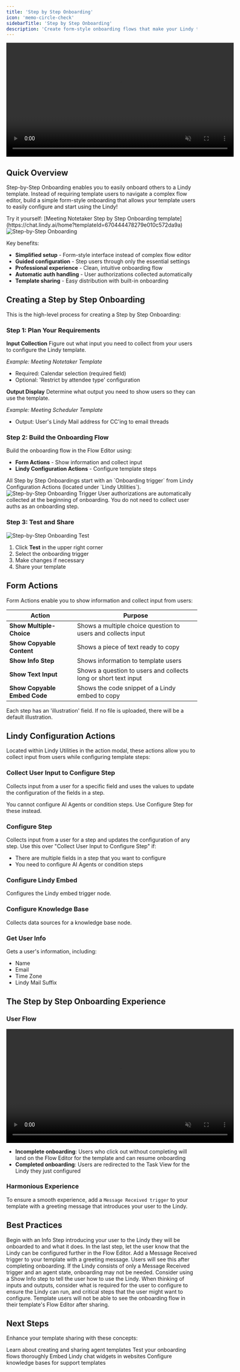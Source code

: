 ```yaml
---
title: 'Step by Step Onboarding'
icon: 'memo-circle-check'
sidebarTitle: 'Step by Step Onboarding'
description: 'Create form-style onboarding flows that make your Lindy templates easy to configure and use.'
---
```


<div style={{ display: 'flex', justifyContent: 'center', margin: '2rem 0' }}>
  <div className="video-card">
    <video
      src="/lindy-brand-assets/sbso.mp4"
      width="600"
      autoPlay
      muted
      loop
      playsInline
      style={{ display: 'block', width: '100%', borderRadius: '16px' }}
    />
  </div>
</div>

## Quick Overview

Step-by-Step Onboarding enables you to easily onboard others to a Lindy template. Instead of requiring template users to navigate a complex flow editor, build a simple form-style onboarding that allows your template users to easily configure and start using the Lindy!

<Tip>
Try it yourself: [Meeting Notetaker Step by Step Onboarding template](https://chat.lindy.ai/home?templateId=670444478279e010c572da9a)
</Tip>

<Frame>
  <img src="/lindy-brand-assets/SBSO1.avif" alt="Step-by-Step Onboarding" />
</Frame>

Key benefits:
- **Simplified setup** - Form-style interface instead of complex flow editor
- **Guided configuration** - Step users through only the essential settings
- **Professional experience** - Clean, intuitive onboarding flow
- **Automatic auth handling** - User authorizations collected automatically
- **Template sharing** - Easy distribution with built-in onboarding

## Creating a Step by Step Onboarding

This is the high-level process for creating a Step by Step Onboarding:

### Step 1: Plan Your Requirements

**Input Collection**
Figure out what input you need to collect from your users to configure the Lindy template.

*Example: Meeting Notetaker Template*
- Required: Calendar selection (required field)
- Optional: 'Restrict by attendee type' configuration

**Output Display**
Determine what output you need to show users so they can use the template.

*Example: Meeting Scheduler Template*
- Output: User's Lindy Mail address for CC'ing to email threads

### Step 2: Build the Onboarding Flow

Build the onboarding flow in the Flow Editor using:
- **Form Actions** - Show information and collect input
- **Lindy Configuration Actions** - Configure template steps

<Note>
All Step by Step Onboardings start with an `Onboarding trigger` from Lindy Configuration Actions (located under `Lindy Utilities`).
</Note>

<Frame>
  <img src="/lindy-brand-assets/sbso4.avif" alt="Step-by-Step Onboarding Trigger" />
</Frame>

<Tip>
User authorizations are automatically collected at the beginning of onboarding. You do not need to collect user auths as an onboarding step.
</Tip>

### Step 3: Test and Share

<Frame>
  <img src="/lindy-brand-assets/sbso-test.png" alt="Step-by-Step Onboarding Test" />
</Frame>

1. Click **Test** in the upper right corner
2. Select the onboarding trigger
3. Make changes if necessary
4. Share your template

## Form Actions

Form Actions enable you to show information and collect input from users:

| Action | Purpose |
|--------|---------|
| **Show Multiple-Choice** | Shows a multiple choice question to users and collects input |
| **Show Copyable Content** | Shows a piece of text ready to copy |
| **Show Info Step** | Shows information to template users |
| **Show Text Input** | Shows a question to users and collects long or short text input |
| **Show Copyable Embed Code** | Shows the code snippet of a Lindy embed to copy |

<Note>
Each step has an 'illustration' field. If no file is uploaded, there will be a default illustration.
</Note>

## Lindy Configuration Actions
Located within Lindy Utilities in the action modal, these actions allow you to collect input from users while configuring template steps:

### Collect User Input to Configure Step
Collects input from a user for a specific field and uses the values to update the configuration of the fields in a step.

<Warning>
You cannot configure AI Agents or condition steps. Use Configure Step for these instead.
</Warning>

### Configure Step
Collects input from a user for a step and updates the configuration of any step. Use this over "Collect User Input to Configure Step" if:
- There are multiple fields in a step that you want to configure
- You need to configure AI Agents or condition steps

### Configure Lindy Embed
Configures the Lindy embed trigger node.

### Configure Knowledge Base
Collects data sources for a knowledge base node.

### Get User Info
Gets a user's information, including:
- Name
- Email
- Time Zone
- Lindy Mail Suffix

## The Step by Step Onboarding Experience

### User Flow

<div style={{ display: 'flex', justifyContent: 'center', margin: '2rem 0' }}>
  <div className="video-card">
    <video
      src="/lindy-brand-assets/continue-sbso.mp4"
      width="600"
      autoPlay
      muted
      loop
      playsInline
      style={{ display: 'block', width: '100%', borderRadius: '16px' }}
    />
  </div>
</div>

- **Incomplete onboarding**: Users who click out without completing will land on the Flow Editor for the template and can resume onboarding
- **Completed onboarding**: Users are redirected to the Task View for the Lindy they just configured

### Harmonious Experience
To ensure a smooth experience, add a `Message Received trigger` to your template with a greeting message that introduces your user to the Lindy.

## Best Practices

<AccordionGroup>
  <Accordion title="Start with Introduction">
    Begin with an Info Step introducing your user to the Lindy they will be onboarded to and what it does.
  </Accordion>
  
  <Accordion title="End with Next Steps">
    In the last step, let the user know that the Lindy can be configured further in the Flow Editor.
  </Accordion>
  
  <Accordion title="Add Welcome Message">
    Add a Message Received trigger to your template with a greeting message. Users will see this after completing onboarding.
  </Accordion>
  
  <Accordion title="Consider Simple Templates">
    If the Lindy consists of only a Message Received trigger and an agent state, onboarding may not be needed. Consider using a Show Info step to tell the user how to use the Lindy.
  </Accordion>
  
  <Accordion title="Focus on Essentials">
    When thinking of inputs and outputs, consider what is required for the user to configure to ensure the Lindy can run, and critical steps that the user might want to configure.
  </Accordion>
</AccordionGroup>


<Warning>
Template users will not be able to see the onboarding flow in their template's Flow Editor after sharing.
</Warning>

## Next Steps

Enhance your template sharing with these concepts:

<CardGroup cols={2}>
  <Card title="Templates" href="/fundamentals/lindy-101/templates" icon="clipboard-list">
    Learn about creating and sharing agent templates
  </Card>
  <Card title="Test Panel" href="/testing/test-panel" icon="play">
    Test your onboarding flows thoroughly
  </Card>
  <Card title="Lindy Embed" href="/skills/by-lindy/lindy-embed" icon="message-dots">
    Embed Lindy chat widgets in websites
  </Card>
  <Card title="Knowledge Base" href="/fundamentals/lindy-101/knowledge-base" icon="database">
    Configure knowledge bases for support templates
  </Card>
</CardGroup>